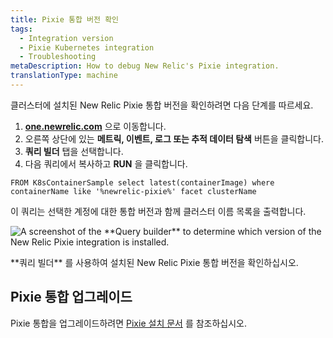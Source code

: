 ```yaml
---
title: Pixie 통합 버전 확인
tags:
  - Integration version
  - Pixie Kubernetes integration
  - Troubleshooting
metaDescription: How to debug New Relic's Pixie integration.
translationType: machine
---
```




클러스터에 설치된 New Relic Pixie 통합 버전을 확인하려면 다음 단계를 따르세요.

1. **[one.newrelic.com](https://one.newrelic.com/all-capabilities)** 으로 이동합니다.
2. 오른쪽 상단에 있는 **메트릭, 이벤트, 로그 또는 추적 데이터 탐색** 버튼을 클릭합니다.
3. **쿼리 빌더** 탭을 선택합니다.
4. 다음 쿼리에서 복사하고 **RUN** 을 클릭합니다.

```
FROM K8sContainerSample select latest(containerImage) where containerName like '%newrelic-pixie%' facet clusterName
```

이 쿼리는 선택한 계정에 대한 통합 버전과 함께 클러스터 이름 목록을 출력합니다.

<img
  title="Pixie integration in Query builder"
  alt="A screenshot of the **Query builder** to determine which version of the New Relic Pixie integration is installed."
  src={pixieIntegrationQuery2}
/>

<figcaption>
  **쿼리 빌더** 를 사용하여 설치된 New Relic Pixie 통합 버전을 확인하십시오.
</figcaption>

## Pixie 통합 업그레이드

Pixie 통합을 업그레이드하려면 [Pixie 설치 문서](/docs/kubernetes-pixie/auto-telemetry-pixie/install-auto-telemetry-pixie/#upgrade) 를 참조하십시오.